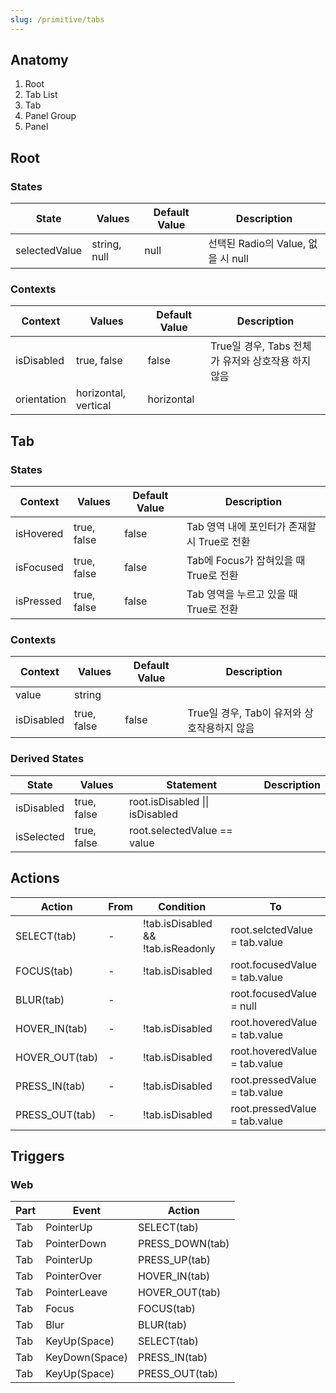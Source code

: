 ```yaml
---
slug: /primitive/tabs
---
```


## Anatomy

1. Root
2. Tab List
3. Tab
4. Panel Group
5. Panel

## Root

### States

| State         | Values       | Default Value | Description                        |
| ------------- | ------------ | ------------- | ---------------------------------- |
| selectedValue | string, null | null          | 선택된 Radio의 Value, 없을 시 null |

### Contexts

| Context     | Values               | Default Value | Description                                        |
| ----------- | -------------------- | ------------- | -------------------------------------------------- |
| isDisabled  | true, false          | false         | True일 경우, Tabs 전체가 유저와 상호작용 하지 않음 |
| orientation | horizontal, vertical | horizontal    |                                                    |

## Tab

### States

| Context   | Values      | Default Value | Description                                  |
| --------- | ----------- | ------------- | -------------------------------------------- |
| isHovered | true, false | false         | Tab 영역 내에 포인터가 존재할 시 True로 전환 |
| isFocused | true, false | false         | Tab에 Focus가 잡혀있을 때 True로 전환        |
| isPressed | true, false | false         | Tab 영역을 누르고 있을 때 True로 전환        |

### Contexts

| Context    | Values      | Default Value | Description                                 |
| ---------- | ----------- | ------------- | ------------------------------------------- |
| value      | string      |               |                                             |
| isDisabled | true, false | false         | True일 경우, Tab이 유저와 상호작용하지 않음 |

### Derived States

| State      | Values      | Statement                       | Description |
| ---------- | ----------- | ------------------------------- | ----------- |
| isDisabled | true, false | root.isDisabled \|\| isDisabled |             |
| isSelected | true, false | root.selectedValue == value     |             |

## Actions

| Action         | From | Condition                          | To                            |
| -------------- | ---- | ---------------------------------- | ----------------------------- |
| SELECT(tab)    | -    | !tab.isDisabled && !tab.isReadonly | root.selctedValue = tab.value |
| FOCUS(tab)     | -    | !tab.isDisabled                    | root.focusedValue = tab.value |
| BLUR(tab)      | -    |                                    | root.focusedValue = null      |
| HOVER_IN(tab)  | -    | !tab.isDisabled                    | root.hoveredValue = tab.value |
| HOVER_OUT(tab) | -    | !tab.isDisabled                    | root.hoveredValue = tab.value |
| PRESS_IN(tab)  | -    | !tab.isDisabled                    | root.pressedValue = tab.value |
| PRESS_OUT(tab) | -    | !tab.isDisabled                    | root.pressedValue = tab.value |

## Triggers

### Web

| Part | Event          | Action          |
| ---- | -------------- | --------------- |
| Tab  | PointerUp      | SELECT(tab)     |
| Tab  | PointerDown    | PRESS_DOWN(tab) |
| Tab  | PointerUp      | PRESS_UP(tab)   |
| Tab  | PointerOver    | HOVER_IN(tab)   |
| Tab  | PointerLeave   | HOVER_OUT(tab)  |
| Tab  | Focus          | FOCUS(tab)      |
| Tab  | Blur           | BLUR(tab)       |
| Tab  | KeyUp(Space)   | SELECT(tab)     |
| Tab  | KeyDown(Space) | PRESS_IN(tab)   |
| Tab  | KeyUp(Space)   | PRESS_OUT(tab)  |
